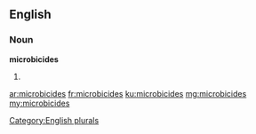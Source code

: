 ==English==

===Noun===
'''microbicides'''

# {{plural of|microbicide}}

[[Category:English plurals]]

[[ar:microbicides]]
[[fr:microbicides]]
[[ku:microbicides]]
[[mg:microbicides]]
[[my:microbicides]]